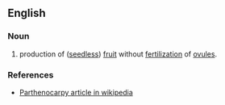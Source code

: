 ==English==

===Noun===

# {{botany}} production of ([[seedless]]) [[fruit]] without [[fertilization]] of [[ovule]]s.

===References===
*[http://en.wikipedia.org/wiki/Parthenocarpy Parthenocarpy article in wikipedia]